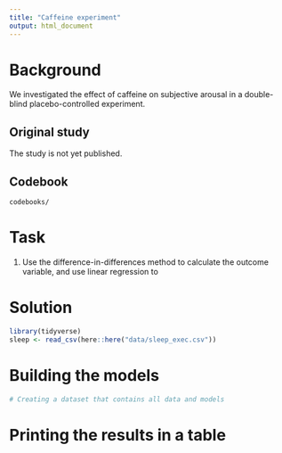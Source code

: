 ```yaml
---
title: "Caffeine experiment"
output: html_document
---
```


# Background
We investigated the effect of caffeine on subjective arousal in a double-blind placebo-controlled experiment. 

## Original study
The study is not yet published.

## Codebook
`codebooks/`

# Task

1) Use the difference-in-differences method to calculate the outcome variable, and use linear regression to 



# Solution
```r
library(tidyverse)
sleep <- read_csv(here::here("data/sleep_exec.csv"))
```

# Building the models
```r
# Creating a dataset that contains all data and models

```

# Printing the results in a table
```r


```

